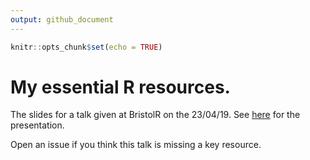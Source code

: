 ```yaml
---
output: github_document
---
```


```r
knitr::opts_chunk$set(echo = TRUE)
```

# My essential R resources.

The slides for a talk given at BristolR on the 23/04/19. See [here](https://www.samabbott.co.uk/MyEssentialR/presentation.html#1) for the presentation.

Open an issue if you think this talk is missing a key resource.
